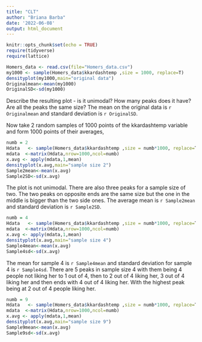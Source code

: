 ```yaml
---
title: "CLT"
author: "Briana Barba"
date: '2022-06-08'
output: html_document
---
```



```r
knitr::opts_chunk$set(echo = TRUE)
require(tidyverse)
require(lattice)
```

```r
Homers_data <- read.csv(file="Homers_data.csv")
my1000 <- sample(Homers_data$kkardashtemp ,size = 1000, replace=T)
densityplot(my1000,main="original data")
Originalmean<-mean(my1000)
OriginalSD<-sd(my1000)
```

Describe the resulting plot -  is it unimodal?  How many peaks does it have?  Are all the peaks the same size? 
The mean on the original data is `r Originalmean` and standard deviation is `r OriginalSD`.

Now take 2 random samples of 1000 points of the kkardashtemp variable and form 1000 points of their averages,

```r
numb = 2
Hdata   <- sample(Homers_data$kkardashtemp ,size = numb*1000, replace=T)
mdata  <-matrix(Hdata,nrow=1000,ncol=numb)
x.avg <- apply(mdata,1,mean)
densityplot(x.avg,main="sample size 2")
Sample2mean<-mean(x.avg)
Sample2SD<-sd(x.avg)
```

The plot is not unimodal. There are also three peaks for a sample size of two. The two peaks on opposite ends are the same size but the one in the middle is bigger than the two side ones. The average mean is `r Sample2mean` and standard deviation is `r Sample2SD`.

```r
numb = 4
Hdata   <- sample(Homers_data$kkardashtemp ,size = numb*1000, replace=T)
mdata  <-matrix(Hdata,nrow=1000,ncol=numb)
x.avg <- apply(mdata,1,mean)
densityplot(x.avg,main="sample size 4")
Sample4mean<-mean(x.avg)
Sample4sd<-sd(x.avg)
```

The mean for sample 4 is `r Sample4mean` and standard deviation for sample 4 is `r Sample4sd`. There are 5 peaks in sample size 4 with them being 4 people not liking her to 1 out of 4, then to 2 out of 4 liking her, 3 out of 4 liking her and then ends with 4 out of 4 liking her. With the highest peak being at 2 out of 4 people liking her.

```r
numb = 9
Hdata   <- sample(Homers_data$kkardashtemp ,size = numb*1000, replace=T)
mdata  <-matrix(Hdata,nrow=1000,ncol=numb)
x.avg <- apply(mdata,1,mean)
densityplot(x.avg,main="sample size 9")
Sample9mean<-mean(x.avg)
Sample9sd<-sd(x.avg)
```